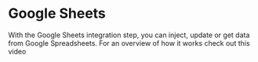 
# Google Sheets

With the Google Sheets integration step, you can inject, update or get data from Google Spreadsheets. For an overview of how it works check out this video

<YoutubeEmbed videoId="UjlZvlqg6mA" />
